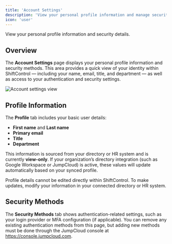 ```yaml
---
title: 'Account Settings'
description: 'View your personal profile information and manage security methods.'
icon: 'user'
---
```



<p style={{fontSize: "large"}}>View your personal profile information and security details.</p>

## Overview

The **Account Settings** page displays your personal profile information and security methods.
This area provides a quick view of your identity within ShiftControl — including your name, email, title, and department — as well as access to your authentication and security settings.

<img
    src="/img/ShiftControl/Settings/Settings-account-settings.png"
    alt="Account settings view"
/>

## Profile Information

The **Profile** tab includes your basic user details:
- **First name** and **Last name**
- **Primary email**
- **Title**
- **Department**

This information is sourced from your directory or HR system and is currently **view-only**.
If your organization’s directory integration (such as Google Workspace or JumpCloud) is active, these values will update automatically based on your synced profile.

<Admonition type="note">
    Profile details cannot be edited directly within ShiftControl.
    To make updates, modify your information in your connected directory or HR system.
</Admonition>

## Security Methods

The **Security Methods** tab shows authentication-related settings, such as your login provider or MFA configuration (if applicable).
You can remove any existing authentication methods from this page, but adding new methods must be done through the JumpCloud console at https://console.jumpcloud.com.
